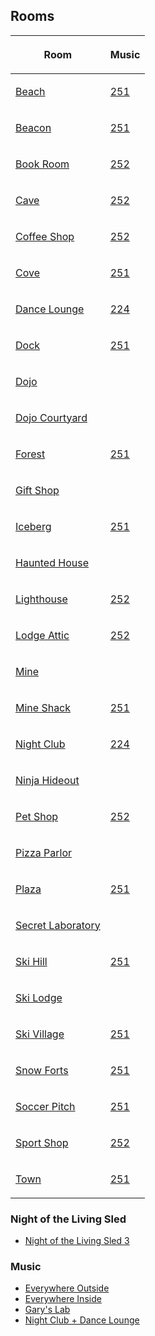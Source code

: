 

==Rooms==
<center>
{|class="wikitable" border="1"
!Room!!Music
|-
|[[Media:HalloweenParty2009RoomsBeach.swf|Beach]]||[[Media:Music251.swf|251]]
|-
|[[Media:HalloweenParty2009RoomsBeacon.swf|Beacon]]||[[Media:Music251.swf|251]]
|-
|[[Media:HalloweenParty2009RoomsBook.swf|Book Room]]||[[Media:Music252.swf|252]]
|-
|[[Media:HalloweenParty2009RoomsCave.swf|Cave]]||[[Media:Music252.swf|252]]
|-
|[[Media:RoomsCoffeeHalloweenParty2009.swf|Coffee Shop]]||[[Media:Music252.swf|252]]
|-
|[[Media:HalloweenParty2009RoomsCove.swf|Cove]]||[[Media:Music251.swf|251]]
|-
|[[Media:RoomsLounge-HalloweenParty2009.swf|Dance Lounge]]||[[Media:Music224.swf|224]]
|-
|[[Media:HalloweenParty2009RoomsDock.swf|Dock]]||[[Media:Music251.swf|251]]
|-
|[[Media:HalloweenParty2009RoomsDojo.swf|Dojo]]
|-
|[[Media:HalloweenParty2009RoomsDojoext.swf|Dojo Courtyard]]
|-
|[[Media:HalloweenParty2009RoomsForest.swf|Forest]]||[[Media:Music251.swf|251]]
|-
|[[Media:RoomsShop-HalloweenParty2009.swf|Gift Shop]]
|-
|[[Media:HalloweenParty2009RoomsBerg.swf|Iceberg]]||[[Media:Music251.swf|251]]
|-
|[[Media:HalloweenParty2009RoomsParty2.swf|Haunted House]]
|-
|[[Media:HalloweenParty2009RoomsLight.swf|Lighthouse]]||[[Media:Music252.swf|252]]
|-
|[[Media:HalloweenParty2009RoomsAttic.swf|Lodge Attic]]||[[Media:Music252.swf|252]]
|-
|[[Media:RoomsMine-HalloweenParty2009.swf|‎Mine]]
|-
|[[Media:RoomsShack-HalloweenParty2009.swf|Mine Shack]]||[[Media:Music251.swf|251]]
|-
|[[Media:HalloweenParty2009RoomsDance.swf|‎Night Club]]||[[Media:Music224.swf|224]]
|-
|[[Media:HalloweenParty2009RoomsDojohide.swf|Ninja Hideout]]
|-
|[[Media:HalloweenParty2009RoomsPet.swf|Pet Shop]]||[[Media:Music252.swf|252]]
|-
|[[Media:RoomsPizza-HalloweenParty2009.swf|Pizza Parlor]]
|-
|[[Media:RoomsPlaza-HalloweenParty2009.swf|Plaza]]||[[Media:Music251.swf|251]]
|-
|[[Media:HalloweenParty2009RoomsParty.swf|Secret Laboratory]]
|-
|[[Media:HalloweenParty2010SkiHill.swf|Ski Hill]]||[[Media:Music251.swf|251]]
|-
|[[Media:HalloweenParty2009RoomsLodge.swf|Ski Lodge]]
|-
|[[Media:RoomsVillage-HalloweenParty2009.swf|Ski Village]]||[[Media:Music251.swf|251]]
|-
|[[Media:HalloweenParty2009RoomsForts.swf|Snow Forts]]||[[Media:Music251.swf|251]]
|-
|[[Media:RoomsRink-HalloweenParty2009.swf|Soccer Pitch]]||[[Media:Music251.swf|251]]
|-
|[[Media:RoomsSport-HalloweenParty2009.swf|Sport Shop]]||[[Media:Music252.swf|252]]
|-
|[[Media:RoomsTown-HalloweenParty2009.swf|Town]]||[[Media:Music251.swf|251]]
|}
</center>

===Night of the Living Sled===
*[[Media:RoomsNOTLS3EN-HalloweenParty2009.swf|Night of the Living Sled 3]]

===Music===
*[[Media:Music251.swf|Everywhere Outside]]
*[[Media:Music252.swf|Everywhere Inside]]
*[[Media:Music223.swf|Gary's Lab]]
*[[Media:Music224.swf|Night Club + Dance Lounge]]

{{Parties}}

